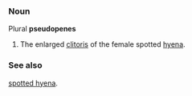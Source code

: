 
===Noun===
Plural '''pseudopenes'''
#The enlarged [[clitoris]] of the female spotted [[hyena]].

===See also===
[[w:Spotted Hyena|spotted hyena]].
